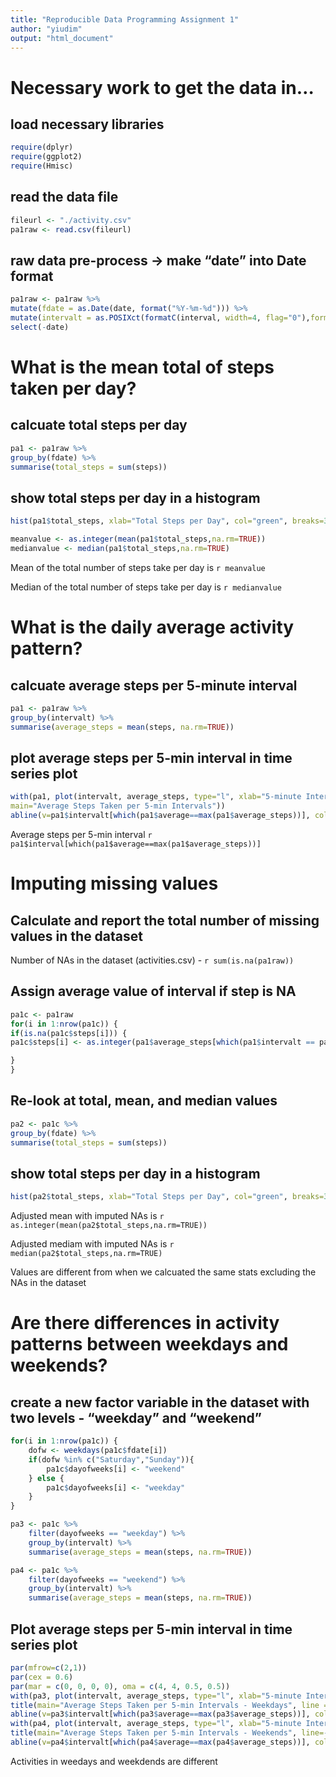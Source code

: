 ```yaml
---
title: "Reproducible Data Programming Assignment 1"
author: "yiudim"
output: "html_document"
---
```


# Necessary work to get the data in...
## load necessary libraries
```r
require(dplyr)
require(ggplot2)
require(Hmisc)
```
	
## read the data file
```r
fileurl <- "./activity.csv"
pa1raw <- read.csv(fileurl)
```

## raw data pre-process -> make "date" into Date format
```r
pa1raw <- pa1raw %>% 
mutate(fdate = as.Date(date, format("%Y-%m-%d"))) %>% 
mutate(intervalt = as.POSIXct(formatC(interval, width=4, flag="0"),format="%H%M")) %>%
select(-date)
```
		

# What is the mean total of steps taken per day?
## calcuate total steps per day
```r
pa1 <- pa1raw %>% 
group_by(fdate) %>%
summarise(total_steps = sum(steps))
```

## show total steps per day in a histogram
```r
hist(pa1$total_steps, xlab="Total Steps per Day", col="green", breaks=30)
```

```r
meanvalue <- as.integer(mean(pa1$total_steps,na.rm=TRUE))
medianvalue <- median(pa1$total_steps,na.rm=TRUE)
```

Mean of the total number of steps take per day is `r meanvalue`

Median of the total number of steps take per day is `r medianvalue`


# What is the daily average activity pattern?
## calcuate average steps per 5-minute interval
```r
pa1 <- pa1raw %>% 
group_by(intervalt) %>%
summarise(average_steps = mean(steps, na.rm=TRUE))
```

## plot average steps per 5-min interval in time series plot
```r
with(pa1, plot(intervalt, average_steps, type="l", xlab="5-minute Intervals", 
main="Average Steps Taken per 5-min Intervals"))
abline(v=pa1$intervalt[which(pa1$average==max(pa1$average_steps))], col="blue")
```

Average steps per 5-min interval `r pa1$interval[which(pa1$average==max(pa1$average_steps))]`




# Imputing missing values 
## Calculate and report the total number of missing values in the dataset

Number of NAs in the dataset (activities.csv) - `r sum(is.na(pa1raw))`


## Assign average value of interval if step is NA
```r
pa1c <- pa1raw
for(i in 1:nrow(pa1c)) {
if(is.na(pa1c$steps[i])) {
pa1c$steps[i] <- as.integer(pa1$average_steps[which(pa1$intervalt == pa1c$intervalt[i])])

}
}
```

## Re-look at total, mean, and median values
```r
pa2 <- pa1c %>% 
group_by(fdate) %>%
summarise(total_steps = sum(steps))
```

## show total steps per day in a histogram
```r
hist(pa2$total_steps, xlab="Total Steps per Day", col="green", breaks=30)
```

Adjusted mean with imputed NAs is `r as.integer(mean(pa2$total_steps,na.rm=TRUE))`

Adjusted mediam with imputed NAs is `r median(pa2$total_steps,na.rm=TRUE)`

Values are different from when we calcuated the same stats excluding the NAs in the dataset




# Are there differences in activity patterns between weekdays and weekends?

## create a new factor variable in the dataset with two levels - "weekday" and "weekend" 

```r
for(i in 1:nrow(pa1c)) {
	dofw <- weekdays(pa1c$fdate[i]) 
	if(dofw %in% c("Saturday","Sunday")){
		pa1c$dayofweeks[i] <- "weekend"
	} else {
		pa1c$dayofweeks[i] <- "weekday"
	}
}

pa3 <- pa1c %>% 
	filter(dayofweeks == "weekday") %>%
	group_by(intervalt) %>%
	summarise(average_steps = mean(steps, na.rm=TRUE))

pa4 <- pa1c %>% 
	filter(dayofweeks == "weekend") %>%
	group_by(intervalt) %>%
	summarise(average_steps = mean(steps, na.rm=TRUE))
```



## Plot average steps per 5-min interval in time series plot
```r
par(mfrow=c(2,1))
par(cex = 0.6)
par(mar = c(0, 0, 0, 0), oma = c(4, 4, 0.5, 0.5))
with(pa3, plot(intervalt, average_steps, type="l", xlab="5-minute Intervals")) 
title(main="Average Steps Taken per 5-min Intervals - Weekdays", line = -2)
abline(v=pa3$intervalt[which(pa3$average==max(pa3$average_steps))], col="blue")
with(pa4, plot(intervalt, average_steps, type="l", xlab="5-minute Intervals")) 
title(main="Average Steps Taken per 5-min Intervals - Weekends", line=-2)
abline(v=pa4$intervalt[which(pa4$average==max(pa4$average_steps))], col="blue")
```

Activities in weedays and weekdends are different
